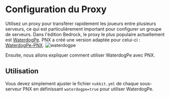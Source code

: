 # Configuration du Proxy

Utilisez un proxy pour transférer rapidement les joueurs entre plusieurs serveurs,
ce qui est particulièrement important pour configurer un groupe de serveurs. Dans l'édition Bedrock,
le proxy le plus populaire actuellement est [WaterdogPe](https://github.com/WaterdogPE/WaterdogPE).
PNX a créé une version adaptée pour celui-ci : [WaterdogPe-PNX](https://github.com/PowerNukkitX/WaterdogPE-PNX).
![waterdogpe](/img/proxy-config-waterdogpe.png)

Ensuite, nous allons expliquer comment utiliser WaterdogPe avec PNX.

## Utilisation

Vous devez simplement ajuster le fichier `nukkit.yml` de chaque sous-serveur PNX en définissant `waterdogpe=true` pour utiliser WaterdogPe.
